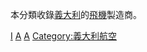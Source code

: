 {{Commons category|Aircraft manufacturers of Italy}}
本分類收錄[[義大利|義大利]]的[[飛機|飛機]]製造商。

[[Category:各國飛機製造商|I]]
[[Category:各行業義大利公司|A]]
[[Category:意大利製造公司|A]]
[[Category:義大利航空|Category:義大利航空]]